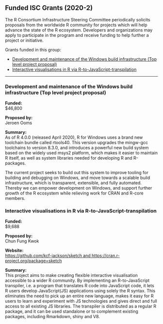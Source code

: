## Funded ISC Grants (2020-2)

The R Consortium Infrastructure Steering Committee periodically solicits proposals from the worldwide R community for projects which will help advance the state of the R ecosystem. Developers and organizations may apply to participate in the program and receive funding to help further a project or initiative.

Grants funded in this group:

-   [Development and maintenance of the Windows build infrastructure (Top level project proposal)](#development-and-maintenance-of-the-windows-build-infrastructure-top-level-project-proposal)
-   [Interactive visualisations in R via R-to-JavaScript-transpilation](#interactive-visualisations-in-r-via-r-to-javascript-transpilation)

___

### Development and maintenance of the Windows build infrastructure (Top level project proposal)

**Funded:**  
$46,800

**Proposed by:**  
Jeroen Ooms

**Summary:**  
As of R 4.0.0 (released April 2020), R for Windows uses a brand new toolchain bundle called rtools40. This version upgrades the mingw-gcc toolchains to version 8.3.0, and introduces a powerful new build system based on the widely used msys2 platform, which makes it easier to maintain R itself, as well as system libraries needed for developing R and R-packages.

The current project seeks to build out this system to improve tooling for building and debugging on Windows, and move towards a scalable build infrastructure, which is transparent, extensible, and fully automated. Thereby we can empower development on Windows, and support further growth of the R ecosystem while relieving work for CRAN and R-core members.

### Interactive visualisations in R via R-to-JavaScript-transpilation

**Funded:**  
$9,688

**Proposed by:**  
Chun Fung Kwok

**Website:**  
[https://github.com/kcf-jackson/sketch and https://cran.r-project.org/package=sketch](https://github.com/kcf-jackson/sketch%20and%20https://cran.r-project.org/package=sketch)

**Summary:**  
This project aims to make creating flexible interactive visualisation accessible to a wider R community. By implementing an R-to-JavaScript transpiler, i.e. a program that translates R code into JavaScript code, it lets R users develop JavaScript(JS) applications using solely the R syntax. This eliminates the need to pick up an entire new language, makes it easy for R users to learn and experiment with JS technologies and gives direct and full access to all existing JS libraries. The transpiler is distributed as a regular R package, and it can be used standalone or to complement existing packages, including Rmarkdown, shiny and V8.